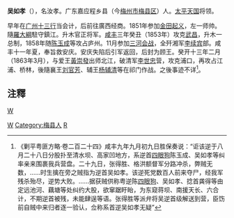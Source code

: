 '''吴如孝'''（{{bd|?||?|}}），名汝孝。广东嘉应程乡县（今[[梅州市|梅州市]][[梅县区|梅县区]]）人。[[太平天国|太平天国]]将领。

早年在[[广州十三行|广州十三行]]当会计，后前往廣西经商。1851年参加[[金田起义|金田起义]]，左一师帅。隨[[羅大綱|羅大綱]]駐守鎮江。升木官正将军。[[咸丰_(年号)|咸丰]]三年癸丑（1853年）攻克[[武昌|武昌]]，升木一总制，1858年随[[陈玉成|陈玉成]]等攻占庐州。11月参加[[三河之戰|三河会战]]，全歼湘军[[李续宾|李续宾]]部。咸丰十一年夏，奉旨救安庆。安庆失陷后引军返回，后封为顾王。癸开十三年二月（1863年3月），与爱王[[黃崇發|黃崇發]]出师北江，破清军[[李世忠|李世忠]]营，攻克浦口，再攻占江浦、桥林，後隨襄王[[刘官芳|刘官芳]]、辅王[[杨辅清|杨辅清]]等在祁门作战。之後事迹不详<ref>《剿平粤匪方略·卷二百二十四》咸丰九年九月初九日胜保奏说：“讵该逆于八月二十八日分股扑至清水坝、高家凹地方，系逆首[[四眼狗|四眼狗]]陈玉成、吴如孝等纠率亲来围裹我兵营盘。二十九日，张得胜、格洪额督军分路冲杀，弊贼无数，……时生擒在旁之贼指为逆首吴如孝。该逆死党数百人前来夺尸，经我军残杀殆尽，逆势大败。……据获贼供称粤逆陈[[四眼狗|四眼狗]]、吴如孝、捻首龚得等由定远池河、藕塘等处纠约大股，欲窜踞盱眙，为东窥蒋坝、南援天长、六合计，不期逆首被残，未能肆逞等语。张得胜等派弁将吴逆首级解送到营，臣饬前自贼中来归者逐一验认，佥称系首逆吴如孝无疑”</ref>。 

== 注釋 ==
{{reflist}}
[[category:太平天國人物|W]]
[[Category:太平天國諸王|W]]
[[Category:梅县人|Category:梅县人]]
[[Category:吳姓|R]]